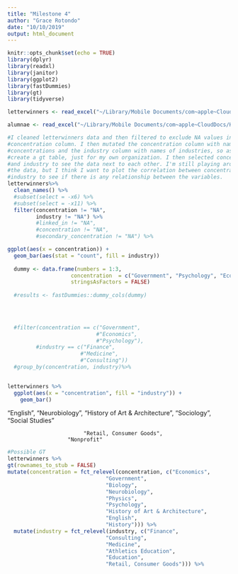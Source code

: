```yaml
---
title: "Milestone 4"
author: "Grace Rotondo"
date: "10/10/2019"
output: html_document
---
```


```r
knitr::opts_chunk$set(echo = TRUE)
library(dplyr)
library(readxl)
library(janitor)
library(ggplot2)
library(fastDummies)
library(gt)
library(tidyverse)
```

```r
letterwinners <- read_excel("~/Library/Mobile Documents/com~apple~CloudDocs/Harvard/GOV1005 /Milestone_4/alum_data/WLAX_LETTERWINNER_DATA.xlsx")

alumnae <- read_excel("~/Library/Mobile Documents/com~apple~CloudDocs/Harvard/GOV1005 /Milestone_4/alum_data/FoHL_ALumnae_List_10.3.19.xls")
```

```r
#I cleaned letterwinners data and then filtered to exclude NA values in
#concentration column. I then mutated the concentration column with names of
#concentrations and the industry column with names of industries, so as to
#create a gt table, just for my own organization. I then selected concentration
#and industry to see the data next to each other. I'm still playing around with
#the data, but I think I want to plot the correlation between concentration and
#industry to see if there is any relationship between the variables.
letterwinners%>% 
  clean_names() %>% 
  #subset(select = -x6) %>% 
  #subset(select = -x11) %>% 
  filter(concentration != "NA",
         industry != "NA") %>% 
         #linked_in != "NA",
         #concentration != "NA",
         #secondary_concentration != "NA") %>% 

ggplot(aes(x = concentration)) + 
  geom_bar(aes(stat = "count", fill = industry))
  
  dummy <- data.frame(numbers = 1:3,
                    concentration  = c("Government", "Psychology", "Economics"),
                    stringsAsFactors = FALSE)
  
  #results <- fastDummies::dummy_cols(dummy)


  
  
  #filter(concentration == c("Government", 
                            #"Economics", 
                            #"Psychology"),
         #industry == c("Finance",
                       #"Medicine",
                       #"Consulting"))
  #group_by(concentration, industry)%>%  
 

letterwinners %>% 
  ggplot(aes(x = "concentration", fill = "industry")) +
    geom_bar()

```

"English", 
                            "Neurobiology",
                            "History of Art & Architecture",
                            "Sociology",
                            "Social Studies"
                            
                            "Retail, Consumer Goods",
                       "Nonprofit"

```r
#Possible GT
letterwinners %>% 
gt(rownames_to_stub = FALSE)
mutate(concentration = fct_relevel(concentration, c("Economics",
                               "Government",
                               "Biology",
                               "Neurobiology",
                               "Physics",
                               "Psychology",
                               "History of Art & Architecture",
                               "English",
                               "History"))) %>% 
  mutate(industry = fct_relevel(industry, c("Finance",
                               "Consulting",
                               "Medicine",
                               "Athletics Education",
                               "Education",
                               "Retail, Consumer Goods"))) %>% 
```

